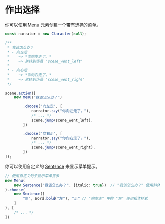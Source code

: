 # 作出选择

你可以使用 [Menu](../core/elements/menu) 元素创建一个带有选择的菜单。

```typescript
const narrator = new Character(null);

/**
 * 我该怎么办？
 * - 向左走
 *    ~> *你向左走了。*
 *    ~> 跳转到场景 "scene_went_left"
 * 
 * - 向右走
 *    ~> *你向右走了。*
 *    ~> 跳转到场景 "scene_went_right"
 */

scene.action([
    new Menu("我该怎么办？")

        .choose("向左走", [
            narrator.say("你向左走了。"),
            /* ... */
            scene.jump(scene_went_left),
        ])

        .choose("向右走", [
            narrator.say("你向右走了。"),
            /* ... */
            scene.jump(scene_went_right),
        ]);
]);
```

你可以使用自定义的 [Sentence](../core/elements/sentence) 来显示菜单提示。

```typescript
// 使用自定义句子显示菜单提示
new Menu(
    new Sentence("我该怎么办？", {italic: true})  // "我该怎么办？" 使用斜体样式
).choose(
    new Sentence([
        "向", Word.bold("左"), "走" // "向左走" 中的 "左" 使用粗体样式
    ]
), [
    /* ... */
])
```
